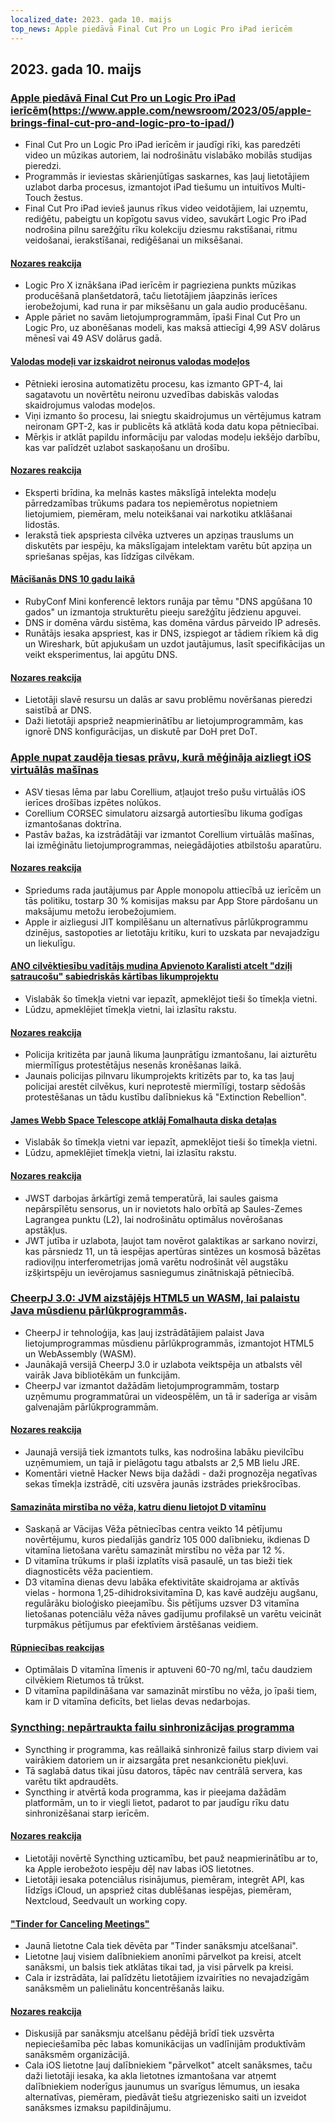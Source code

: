 ```yaml
---
localized_date: 2023. gada 10. maijs
top_news: Apple piedāvā Final Cut Pro un Logic Pro iPad ierīcēm
---
```




<CallToAction />

<Steps>

## 2023. gada 10. maijs

### [Apple piedāvā Final Cut Pro un Logic Pro iPad ierīcēm](https://www.apple.com/newsroom/2023/05/apple-brings-final-cut-pro-and-logic-pro-to-ipad/)(https://www.apple.com/newsroom/2023/05/apple-brings-final-cut-pro-and-logic-pro-to-ipad/)

- Final Cut Pro un Logic Pro iPad ierīcēm ir jaudīgi rīki, kas paredzēti video un mūzikas autoriem, lai nodrošinātu vislabāko mobilās studijas pieredzi.
- Programmās ir ieviestas skārienjūtīgas saskarnes, kas ļauj lietotājiem uzlabot darba procesus, izmantojot iPad tiešumu un intuitīvos Multi-Touch žestus.
- Final Cut Pro iPad ievieš jaunus rīkus video veidotājiem, lai uzņemtu, rediģētu, pabeigtu un kopīgotu savus video, savukārt Logic Pro iPad nodrošina pilnu sarežģītu rīku kolekciju dziesmu rakstīšanai, ritmu veidošanai, ierakstīšanai, rediģēšanai un miksēšanai.

#### [Nozares reakcija](http://news.ycombinator.com/item?id=35873732)

- Logic Pro X iznākšana iPad ierīcēm ir pagrieziena punkts mūzikas producēšanā planšetdatorā, taču lietotājiem jāapzinās ierīces ierobežojumi, kad runa ir par miksēšanu un gala audio producēšanu.
- Apple pāriet no savām lietojumprogrammām, īpaši Final Cut Pro un Logic Pro, uz abonēšanas modeli, kas maksā attiecīgi 4,99 ASV dolārus mēnesī vai 49 ASV dolārus gadā.

#### [Valodas modeļi var izskaidrot neironus valodas modeļos](https://openai.com/research/language-models-can-explain-neurons-in-language-models)

- Pētnieki ierosina automatizētu procesu, kas izmanto GPT-4, lai sagatavotu un novērtētu neironu uzvedības dabiskās valodas skaidrojumus valodas modeļos.
- Viņi izmanto šo procesu, lai sniegtu skaidrojumus un vērtējumus katram neironam GPT-2, kas ir publicēts kā atklātā koda datu kopa pētniecībai.
- Mērķis ir atklāt papildu informāciju par valodas modeļu iekšējo darbību, kas var palīdzēt uzlabot saskaņošanu un drošību.

#### [Nozares reakcija](http://news.ycombinator.com/item?id=35877402)

- Eksperti brīdina, ka melnās kastes mākslīgā intelekta modeļu pārredzamības trūkums padara tos nepiemērotus nopietniem lietojumiem, piemēram, melu noteikšanai vai narkotiku atklāšanai lidostās.
- Ierakstā tiek apspriesta cilvēka uztveres un apziņas trauslums un diskutēts par iespēju, ka mākslīgajam intelektam varētu būt apziņa un spriešanas spējas, kas līdzīgas cilvēkam.

#### [Mācīšanās DNS 10 gadu laikā](https://jvns.ca/blog/2023/05/08/new-talk-learning-dns-in-10-years/)

- RubyConf Mini konferencē lektors runāja par tēmu "DNS apgūšana 10 gados" un izmantoja strukturētu pieeju sarežģītu jēdzienu apguvei.
- DNS ir domēna vārdu sistēma, kas domēna vārdus pārveido IP adresēs.
- Runātājs iesaka apspriest, kas ir DNS, izspiegot ar tādiem rīkiem kā dig un Wireshark, būt apjukušam un uzdot jautājumus, lasīt specifikācijas un veikt eksperimentus, lai apgūtu DNS.

#### [Nozares reakcija](http://news.ycombinator.com/item?id=35870654)

- Lietotāji slavē resursu un dalās ar savu problēmu novēršanas pieredzi saistībā ar DNS.
- Daži lietotāji apspriež neapmierinātību ar lietojumprogrammām, kas ignorē DNS konfigurācijas, un diskutē par DoH pret DoT.

### [Apple nupat zaudēja tiesas prāvu, kurā mēģināja aizliegt iOS virtuālās mašīnas](https://www.techradar.com/news/apple-just-lost-its-lawsuit-trying-to-ban-ios-virtual-machines)

- ASV tiesas lēma par labu Corellium, atļaujot trešo pušu virtuālās iOS ierīces drošības izpētes nolūkos.
- Corellium CORSEC simulatoru aizsargā autortiesību likuma godīgas izmantošanas doktrīna.
- Pastāv bažas, ka izstrādātāji var izmantot Corellium virtuālās mašīnas, lai izmēģinātu lietojumprogrammas, neiegādājoties atbilstošu aparatūru.

#### [Nozares reakcija](http://news.ycombinator.com/item?id=35880466)

- Spriedums rada jautājumus par Apple monopolu attiecībā uz ierīcēm un tās politiku, tostarp 30 % komisijas maksu par App Store pārdošanu un maksājumu metožu ierobežojumiem.
- Apple ir aizliegusi JIT kompilēšanu un alternatīvus pārlūkprogrammu dzinējus, sastopoties ar lietotāju kritiku, kuri to uzskata par nevajadzīgu un liekulīgu.

#### [ANO cilvēktiesību vadītājs mudina Apvienoto Karalisti atcelt "dziļi satraucošu" sabiedriskās kārtības likumprojektu](https://www.ohchr.org/en/press-releases/2023/04/un-human-rights-chief-urges-uk-reverse-deeply-troubling-public-order-bill)

- Vislabāk šo tīmekļa vietni var iepazīt, apmeklējot tieši šo tīmekļa vietni.
- Lūdzu, apmeklējiet tīmekļa vietni, lai izlasītu rakstu.

#### [Nozares reakcija](http://news.ycombinator.com/item?id=35871394)

- Policija kritizēta par jaunā likuma ļaunprātīgu izmantošanu, lai aizturētu miermīlīgus protestētājus nesenās kronēšanas laikā.
- Jaunais policijas pilnvaru likumprojekts kritizēts par to, ka tas ļauj policijai arestēt cilvēkus, kuri neprotestē miermīlīgi, tostarp sēdošās protestēšanas un tādu kustību dalībniekus kā "Extinction Rebellion".

#### [James Webb Space Telescope atklāj Fomalhauta diska detaļas](https://skyandtelescope.org/astronomy-news/the-james-webb-space-telescope-reveals-fomalhauts-disk-in-unprecedented-detail/)

- Vislabāk šo tīmekļa vietni var iepazīt, apmeklējot tieši šo tīmekļa vietni.
- Lūdzu, apmeklējiet tīmekļa vietni, lai izlasītu rakstu.

#### [Nozares reakcija](http://news.ycombinator.com/item?id=35874704)

- JWST darbojas ārkārtīgi zemā temperatūrā, lai saules gaisma nepārspīlētu sensorus, un ir novietots halo orbītā ap Saules-Zemes Lagrangea punktu (L2), lai nodrošinātu optimālus novērošanas apstākļus.
- JWT jutība ir uzlabota, ļaujot tam novērot galaktikas ar sarkano novirzi, kas pārsniedz 11, un tā iespējas apertūras sintēzes un kosmosā bāzētas radioviļņu interferometrijas jomā varētu nodrošināt vēl augstāku izšķirtspēju un ievērojamus sasniegumus zinātniskajā pētniecībā.

### [CheerpJ 3.0: JVM aizstājējs HTML5 un WASM, lai palaistu Java mūsdienu pārlūkprogrammās](https://leaningtech.com/announcing-cheerpj-3-0-a-jvm-replacement-in-html5-and-webassembly-to-run-java-applications-and-applets-on-modern-browsers/).

- CheerpJ ir tehnoloģija, kas ļauj izstrādātājiem palaist Java lietojumprogrammas mūsdienu pārlūkprogrammās, izmantojot HTML5 un WebAssembly (WASM).
- Jaunākajā versijā CheerpJ 3.0 ir uzlabota veiktspēja un atbalsts vēl vairāk Java bibliotēkām un funkcijām.
- CheerpJ var izmantot dažādām lietojumprogrammām, tostarp uzņēmumu programmatūrai un videospēlēm, un tā ir saderīga ar visām galvenajām pārlūkprogrammām.

#### [Nozares reakcija](http://news.ycombinator.com/item?id=35873552)

- Jaunajā versijā tiek izmantots tulks, kas nodrošina labāku pievilcību uzņēmumiem, un tajā ir pielāgotu tagu atbalsts ar 2,5 MB lielu JRE.
- Komentāri vietnē Hacker News bija dažādi - daži prognozēja negatīvas sekas tīmekļa izstrādē, citi uzsvēra jaunās izstrādes priekšrocības.

#### [Samazināta mirstība no vēža, katru dienu lietojot D vitamīnu](https://www.dkfz.de/en/presse/pressemitteilungen/2023/dkfz-pm-23-27-Reduced-cancer-mortality-with-daily-vitamin-D-intake.php)

- Saskaņā ar Vācijas Vēža pētniecības centra veikto 14 pētījumu novērtējumu, kuros piedalījās gandrīz 105 000 dalībnieku, ikdienas D vitamīna lietošana varētu samazināt mirstību no vēža par 12 %.
- D vitamīna trūkums ir plaši izplatīts visā pasaulē, un tas bieži tiek diagnosticēts vēža pacientiem.
- D3 vitamīna dienas devu labāka efektivitāte skaidrojama ar aktīvās vielas - hormona 1,25-dihidroksivitamīna D, kas kavē audzēju augšanu, regulārāku bioloģisko pieejamību. Šis pētījums uzsver D3 vitamīna lietošanas potenciālu vēža nāves gadījumu profilaksē un varētu veicināt turpmākus pētījumus par efektīviem ārstēšanas veidiem.

#### [Rūpniecības reakcijas](http://news.ycombinator.com/item?id=35876062)

- Optimālais D vitamīna līmenis ir aptuveni 60-70 ng/ml, taču daudziem cilvēkiem Rietumos tā trūkst.
- D vitamīna papildināšana var samazināt mirstību no vēža, jo īpaši tiem, kam ir D vitamīna deficīts, bet lielas devas nedarbojas.

### [Syncthing: nepārtraukta failu sinhronizācijas programma](https://syncthing.net/)

- Syncthing ir programma, kas reāllaikā sinhronizē failus starp diviem vai vairākiem datoriem un ir aizsargāta pret nesankcionētu piekļuvi.
- Tā saglabā datus tikai jūsu datoros, tāpēc nav centrālā servera, kas varētu tikt apdraudēts.
- Syncthing ir atvērtā koda programma, kas ir pieejama dažādām platformām, un to ir viegli lietot, padarot to par jaudīgu rīku datu sinhronizēšanai starp ierīcēm.

#### [Nozares reakcija](http://news.ycombinator.com/item?id=35879039)

- Lietotāji novērtē Syncthing uzticamību, bet pauž neapmierinātību ar to, ka Apple ierobežoto iespēju dēļ nav labas iOS lietotnes.
- Lietotāji iesaka potenciālus risinājumus, piemēram, integrēt API, kas līdzīgs iCloud, un apspriež citas dublēšanas iespējas, piemēram, Nextcloud, Seedvault un working copy.

#### ["Tinder for Canceling Meetings"](https://meetcala.com/)

- Jaunā lietotne Cala tiek dēvēta par "Tinder sanāksmju atcelšanai".
- Lietotne ļauj visiem dalībniekiem anonīmi pārvelkot pa kreisi, atcelt sanāksmi, un balsis tiek atklātas tikai tad, ja visi pārvelk pa kreisi.
- Cala ir izstrādāta, lai palīdzētu lietotājiem izvairīties no nevajadzīgām sanāksmēm un palielinātu koncentrēšanās laiku.

#### [Nozares reakcija](http://news.ycombinator.com/item?id=35868685)

- Diskusijā par sanāksmju atcelšanu pēdējā brīdī tiek uzsvērta nepieciešamība pēc labas komunikācijas un vadlīnijām produktīvām sanāksmēm organizācijā.
- Cala iOS lietotne ļauj dalībniekiem "pārvelkot" atcelt sanāksmes, taču daži lietotāji iesaka, ka akla lietotnes izmantošana var atņemt dalībniekiem noderīgus jaunumus un svarīgus lēmumus, un iesaka alternatīvas, piemēram, piedāvāt tiešu atgriezenisko saiti un izveidot sanāksmes izmaksu papildinājumu.

</Steps>
